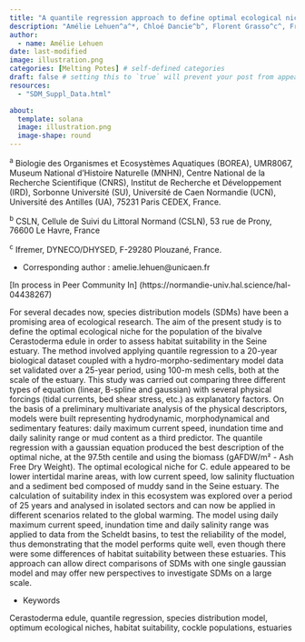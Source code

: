 ```yaml
---
title: "A quantile regression approach to define optimal ecological niche (habitat suitability) of cockle populations (*Cerastoderma edule*)"
description: "Amélie Lehuen^a^*, Chloé Dancie^b^, Florent Grasso^c^, Francis Orvain^a^"
author:
  - name: Amélie Lehuen
date: last-modified
image: illustration.png
categories: [Melting Potes] # self-defined categories
draft: false # setting this to `true` will prevent your post from appearing on your listing page until you're ready!
resources:
  - "SDM_Suppl_Data.html"

about:
  template: solana
  image: illustration.png
  image-shape: round
---
```


^a^ Biologie des Organismes et Ecosystèmes Aquatiques (BOREA), UMR8067, Museum National d’Histoire Naturelle (MNHN), Centre National de la Recherche Scientifique (CNRS), Institut de Recherche et Développement (IRD), Sorbonne Université (SU), Université de Caen Normandie (UCN), Université des Antilles (UA), 75231 Paris CEDEX, France.

^b^ CSLN, Cellule de Suivi du Littoral Normand (CSLN), 53 rue de Prony, 76600 Le Havre, France

^c^ Ifremer, DYNECO/DHYSED, F-29280 Plouzané, France.

* Corresponding author : amelie.lehuen@unicaen.fr

<!-- [Supplementary data](SDM_Suppl_Data.html) -->
[In process in Peer Community In] (https://normandie-univ.hal.science/hal-04438267)


For several decades now, species distribution models (SDMs) have been a promising area of ecological research. The aim of the present study is to define the optimal ecological niche for the population of the bivalve Cerastoderma edule in order to assess habitat suitability in the Seine estuary. The method involved applying quantile regression to a 20-year biological dataset coupled with a hydro-morpho-sedimentary model data set validated over a 25-year period, using 100-m mesh cells, both at the scale of the estuary. This study was carried out comparing three different types of equation (linear, B-spline and gaussian) with several physical forcings (tidal currents, bed shear stress, etc.) as explanatory factors. On the basis of a preliminary multivariate analysis of the physical descriptors, models were built representing hydrodynamic, morphodynamical and sedimentary features: daily maximum current speed, inundation time and daily salinity range or mud content as a third predictor. The quantile regression with a gaussian equation produced the best description of the optimal niche, at the 97.5th centile and using the biomass (gAFDW/m² - Ash Free Dry Weight). The optimal ecological niche for C. edule appeared to be lower intertidal marine areas, with low current speed, low salinity fluctuation and a sediment bed composed of muddy sand in the Seine estuary. The calculation of suitability index in this ecosystem was explored over a period of 25 years and analysed in isolated sectors and can now be applied in different scenarios related to the global warming. The model using daily maximum current speed, inundation time and daily salinity range was applied to data from the Scheldt basins, to test the reliability of the model, thus demonstrating that the model performs quite well, even though there were some differences of habitat suitability between these estuaries. This approach can allow direct comparisons of SDMs with one single gaussian model and may offer new perspectives to investigate SDMs on a large scale.

* Keywords

Cerastoderma edule, quantile regression, species distribution model, optimum ecological niches, habitat suitability, cockle populations, estuaries

